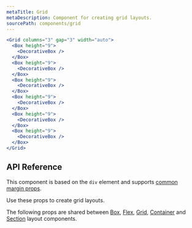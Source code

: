 ```yaml
---
metaTitle: Grid
metaDescription: Component for creating grid layouts.
sourcePath: components/grid
---
```


```jsx live=true
<Grid columns="3" gap="3" width="auto">
  <Box height="9">
    <DecorativeBox />
  </Box>
  <Box height="9">
    <DecorativeBox />
  </Box>
  <Box height="9">
    <DecorativeBox />
  </Box>
  <Box height="9">
    <DecorativeBox />
  </Box>
  <Box height="9">
    <DecorativeBox />
  </Box>
  <Box height="9">
    <DecorativeBox />
  </Box>
</Grid>
```

## API Reference

This component is based on the `div` element and supports [common margin props](/themes/docs/theme/layout#margin-props).

Use these props to create grid layouts.

<ThemesPropsTable name="grid" />

The following props are shared between [Box](./box), [Flex](./flex), [Grid](./grid), [Container](./container) and [Section](./section) layout components.

<ThemesPropsTable name="layout" />
